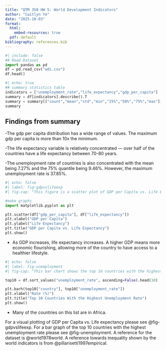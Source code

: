 ```yaml
---
title: "QTM 350 HW 5: World Development Indicators"
author: "Caitlyn Ye"
date: "2025-10-03" 
format:
  html:
    embed-resources: true
  pdf: default
bibliography: references.bib
---
```

```python
#| include: false
## Read Dataset
import pandas as pd
df = pd.read_csv("wdi.csv")
df.head()
```

```python
#| echo: true
## summary statistics table
indicators = ["unemployment_rate","life_expectancy","gdp_per_capita"]
summary = df[indicators].describe().T
summary = summary[["count","mean","std","min","25%","50%","75%","max"]]
summary
```

## Findings from summary
-The gdp per capita distribution has a wide range of values. The maximum gdp per capita is more than 10x the minimum.

-The life expectancy variable is relatively concentrated — over half of the countries have a life expectancy between 70-80 years.

-The unemployment rate of countries is also concentrated with the mean being 7.27% and the 75% quantile being 9.46%. However, the maximum unemployment rate is 37.85%. 

```python
#| echo: false 
#| label: fig-gdpvslifeexp
#| fig-cap: "This figure is a scatter plot of GDP per Capita vs. Life Expectancy for countries in the dataset"

#make graphs
import matplotlib.pyplot as plt

plt.scatter(df["gdp_per_capita"], df["life_expectancy"])
plt.xlabel("GDP per Capita")
plt.ylabel("Life Expectancy")
plt.title("GDP per Capita vs. Life Expectancy")
plt.show()
```
- As GDP increases, life expectancy increases. A higher GDP means more economic flourishing, allowing more of the country to have access to a healthier lifestyle.
```python
#| echo: false 
#| label: fig-unemployment
#| fig-cap: "This bar chart shows the top 10 countries with the highest unemployment rates"

top10 = df.sort_values("unemployment_rate", ascending=False).head(10)

plt.barh(top10["country"], top10["unemployment_rate"])
plt.xlabel("Rate (%)")
plt.title("Top 10 Countries With the Highest Unemployment Rate")
plt.show()
```
- Many of the countries on this list are in Africa.

For a visual plotting of GDP per Capita vs. Life expectancy please see @fig-gdpvslifeexp. For a bar graph of the top 10 countries with the highest unemployment rate please see @fig-unemployment. A reference for the dataset is @world1978world. A reference towards inequality shown by the world indicators is from @pillarisetti1997empirical.